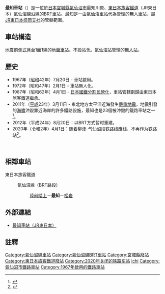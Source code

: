{{NoteTA|1 = zh:最知車站; zh-cn:最知站; zh-tw:最知車站; zh-hk:最知站; }}
{{日本車站資訊
| 公司色 = green
| 文字色 = 
| 站名 = 最知車站
| 圖片 = Saichi-Bus-Stop For Kesennuma.jpg
| pxl = 285px
| 圖片說明 = BRT整备後的車站
| 日文原名 = 最知
| 平假名 = さいち
| 羅馬拼音 = Saichi
| 副站名 = 
| 電報略號 = サチ
| 車站編號 = 
| 所屬公司 = [[File:JR_logo_(east).svg|22px]] [[東日本旅客鐵道|東日本旅客鐵道]]
| 所屬路線 = {{Color|#6600cc|■}}[[氣仙沼線|氣仙沼線]]
| 距離 = 63.3
| 起站 = [[前谷地車站|前谷地]]
| 前一站 = [[陸前階上車站|陸前階上]]
| 前一站距離 = 1.7
| 後一站距離 = 2.3
| 後一站 = [[松岩車站|松岩]]
| 所在地 = [[宮城縣|宮城縣]][[氣仙沼市|氣仙沼市]]最知川原
| 車站構造 = 地面車站
| 啟用年月日 = 1967年（[[昭和|昭和]]42年）7月20日
| 廢站年月日 = 
| 乘客人數 = 45
| 上下車人次 = 
| 統計年度 = 2015年
| 轉車 = 
| 備註 = 無人車站
| 全寬備註 = 
| name = 
| address = 
}}
'''最知車站'''（{{jpn|j=最知駅|hg=さいちえき|rm=Saichi eki|f=y}}）是一位於[[日本|日本]][[宮城縣|宮城縣]][[氣仙沼市|氣仙沼市]]最知川原、[[東日本旅客鐵道|東日本旅客鐵道]]（JR東日本）[[氣仙沼線|氣仙沼線]]沿線的BRT車站。最知是一由[[氣仙沼車站|氣仙沼車站]]代為管理的無人車站，屬[[東日本旅客鐵道盛岡支社|JR東日本盛岡支社]]的管轄範圍。

== 車站構造 ==
[[東日本大震災|地震]]前[[側式月台|側式月台]]1面1線的[[地面車站|地面車站]]。不設站舍。[[氣仙沼站|氣仙沼站]]管理的[[無人站|無人站]]。

== 歷史 ==
*1967年（[[昭和|昭和]]42年）7月20日 - 車站啟用。
*1972年（昭和47年）2月1日 - 車站無人化。
*1987年（昭和62年）4月1日 - [[日本國鐵分割民營化|日本國鐵分割民營化]]，車站管轄劃歸由東日本旅客鐵道繼承。
* 2011年（[[平成|平成]]23年）3月11日 - 東北地方太平洋近海發生[[2011年日本東北地方太平洋近海地震|嚴重地震]]，地震引發的[[海嘯|海嘯]]沖毀靠近海岸的許多鐵路設施，最知也是23個被沖毀的鐵路車站之一<ref>{{cite web |url=http://www.sankeibiz.jp/business/news/110401/bsd1104010801004-n1.htm |language=ja |title=<span lang="ja">【東日本大震災】ＪＲ東日本、太平洋沿岸の２３駅流失</span> |publisher=[[產經新聞社|產經新聞社]] |date=2011-04-01 |accessdate=2011-04-17 |deadurl=yes |archiveurl=https://web.archive.org/web/20110413050421/http://www.sankeibiz.jp/business/news/110401/bsd1104010801004-n1.htm |archivedate=2011-04-13 }}</ref>。
*2012年（平成24年）8月20日：以BRT方式暂时重建。
*2020年（令和2年）4月1日：随着柳津-气仙沼段铁路线废线，不再作为铁路站<ref>{{Cite web|title=気仙沼線(柳津~気仙沼間)及び大船渡線(気仙沼~盛間)における 鉄道事業の廃止の日の繰上げの届出について|url=https://www.jreast.co.jp/press/2019/20200131_ho01.pdf|accessdate=|author=東日本旅客鉄道株式会社|date=2020-01-31|format=PDF|publisher=|language=ja|archiveurl=https://web.archive.org/web/20200204215535/https://www.jreast.co.jp/press/2019/20200131_ho01.pdf|archivedate=2020-02-04}}</ref>。

<br />{{Multiple image|align=left|image1=Saichi20090802.JPG|image2=Saichi.JPG|caption1=震前的站台（2009年8月）|caption2=震後的站台（2012年3月）|image3=Saichi-stn-BRT01.jpg|caption3=BRT整备後的站台（2012年8月）}}{{Clear}}

== 相鄰車站 ==
; 東日本旅客鐵道
: {{Color|#6600cc|■}}氣仙沼線（BRT路段）
:: [[陸前階上站|陸前階上]]－'''最知'''－[[松岩站|松岩]]
== 外部連結 ==
* {{ja}}[http://www.jreast.co.jp/estation/station/info.aspx?StationCd=722 最知車站（JR東日本）] {{Wayback|url=http://www.jreast.co.jp/estation/station/info.aspx?StationCd=722 |date=20160303181013 }}

==註釋==
<references/>

{{氣仙沼線}}

{{DEFAULTSORT:Saichi}}
[[Category:氣仙沼線車站|Category:氣仙沼線車站]]
[[Category:氣仙沼線BRT車站|Category:氣仙沼線BRT車站]]
[[Category:宮城縣廢站|Category:宮城縣廢站]]
[[Category:東日本旅客鐵道廢站|Category:東日本旅客鐵道廢站]]
[[Category:2020年关闭的铁路车站|Category:2020年关闭的铁路车站]]
[[Category:日本鐵路車站_Sa|Ichi]]
[[Category:氣仙沼市鐵路車站|Category:氣仙沼市鐵路車站]]
[[Category:1967年啟用的鐵路車站|Category:1967年啟用的鐵路車站]]